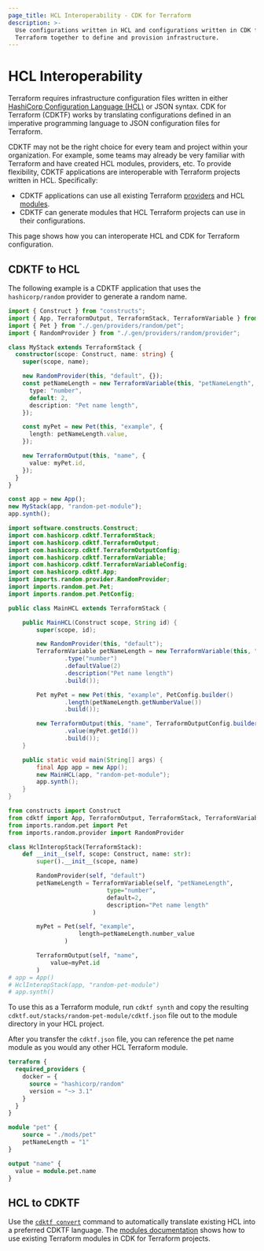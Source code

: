 ```yaml
---
page_title: HCL Interoperability - CDK for Terraform
description: >-
  Use configurations written in HCL and configurations written in CDK for
  Terraform together to define and provision infrastructure.
---
```


# HCL Interoperability

Terraform requires infrastructure configuration files written in either [HashiCorp Configuration Language (HCL)](/language/syntax/configuration) or JSON syntax. CDK for Terraform (CDKTF) works by translating configurations defined in an imperative programming language to JSON configuration files for Terraform.

CDKTF may not be the right choice for every team and project within your organization. For example, some teams may already be very familiar with Terraform and have created HCL modules, providers, etc. To provide flexibility, CDKTF applications are interoperable with Terraform projects written in HCL. Specifically:

- CDKTF applications can use all existing Terraform [providers](/cdktf/concepts/providers) and HCL [modules](/cdktf/concepts/modules).
- CDKTF can generate modules that HCL Terraform projects can use in their configurations.

This page shows how you can interoperate HCL and CDK for Terraform configuration.

## CDKTF to HCL

The following example is a CDKTF application that uses the `hashicorp/random` provider to generate a random name.

<!-- #NEXT_CODE_BLOCK_SOURCE:python examples/python/documentation#hcl-interop -->
<!-- #NEXT_CODE_BLOCK_SOURCE:java examples/java/documentation#hcl-interop -->

<CodeTabs>

```typescript
import { Construct } from "constructs";
import { App, TerraformOutput, TerraformStack, TerraformVariable } from "cdktf";
import { Pet } from "./.gen/providers/random/pet";
import { RandomProvider } from "./.gen/providers/random/provider";

class MyStack extends TerraformStack {
  constructor(scope: Construct, name: string) {
    super(scope, name);

    new RandomProvider(this, "default", {});
    const petNameLength = new TerraformVariable(this, "petNameLength", {
      type: "number",
      default: 2,
      description: "Pet name length",
    });

    const myPet = new Pet(this, "example", {
      length: petNameLength.value,
    });

    new TerraformOutput(this, "name", {
      value: myPet.id,
    });
  }
}

const app = new App();
new MyStack(app, "random-pet-module");
app.synth();
```

```java
import software.constructs.Construct;
import com.hashicorp.cdktf.TerraformStack;
import com.hashicorp.cdktf.TerraformOutput;
import com.hashicorp.cdktf.TerraformOutputConfig;
import com.hashicorp.cdktf.TerraformVariable;
import com.hashicorp.cdktf.TerraformVariableConfig;
import com.hashicorp.cdktf.App;
import imports.random.provider.RandomProvider;
import imports.random.pet.Pet;
import imports.random.pet.PetConfig;

public class MainHCL extends TerraformStack {

    public MainHCL(Construct scope, String id) {
        super(scope, id);

        new RandomProvider(this, "default");
        TerraformVariable petNameLength = new TerraformVariable(this, "petNameLength", TerraformVariableConfig.builder()
                .type("number")
                .defaultValue(2)
                .description("Pet name length")
                .build());

        Pet myPet = new Pet(this, "example", PetConfig.builder()
                .length(petNameLength.getNumberValue())
                .build());

        new TerraformOutput(this, "name", TerraformOutputConfig.builder()
                .value(myPet.getId())
                .build());
    }

    public static void main(String[] args) {
        final App app = new App();
        new MainHCL(app, "random-pet-module");
        app.synth();
    }
}
```

```python
from constructs import Construct
from cdktf import App, TerraformOutput, TerraformStack, TerraformVariable
from imports.random.pet import Pet
from imports.random.provider import RandomProvider

class HclInteropStack(TerraformStack):
    def __init__(self, scope: Construct, name: str):
        super().__init__(scope, name)

        RandomProvider(self, "default")
        petNameLength = TerraformVariable(self, "petNameLength",
                            type="number",
                            default=2,
                            description="Pet name length"
                        )

        myPet = Pet(self, "example",
                    length=petNameLength.number_value
                )

        TerraformOutput(self, "name",
            value=myPet.id
        )
# app = App()
# HclInteropStack(app, "random-pet-module")
# app.synth()
```

</CodeTabs>

To use this as a Terraform module, run `cdktf synth` and copy the resulting `cdktf.out/stacks/random-pet-module/cdktf.json` file out to the module directory in your HCL project.

After you transfer the `cdktf.json` file, you can reference the pet name module as you would any other HCL Terraform module.

```terraform
terraform {
  required_providers {
    docker = {
      source = "hashicorp/random"
      version = "~> 3.1"
    }
  }
}

module "pet" {
    source = "./mods/pet"
    petNameLength = "1"
}

output "name" {
  value = module.pet.name
}
```

## HCL to CDKTF

Use the [`cdktf convert`](/cdktf/cli-reference/commands#convert) command to automatically translate existing HCL into a preferred CDKTF language. The [modules documentation](/cdktf/concepts/modules) shows how to use existing Terraform modules in CDK for Terraform projects.
